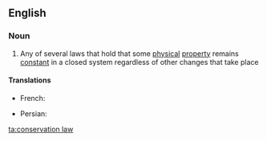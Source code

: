 ==English==

===Noun===
{{wikipedia}}
{{en-noun|sg=[[conservation]] [[law]]}}

#{{physics}} Any of several laws that hold that some [[physical]] [[property]] remains [[constant]] in a closed system regardless of other changes that take place

====Translations====
{{trans-top|physical property remaining constant}}
* French: {{t|fr|loi de conservation|f}}
{{trans-mid}}
* Persian: {{t|fa|قانون بقاء|sc=fa-Arab}}
{{trans-bottom}}

[[ta:conservation law]]